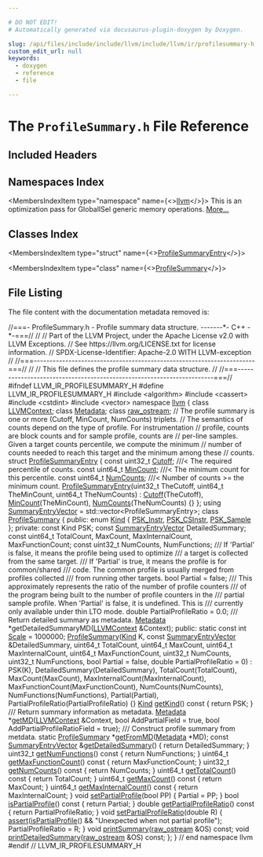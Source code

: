 ```yaml
---

# DO NOT EDIT!
# Automatically generated via docusaurus-plugin-doxygen by Doxygen.

slug: /api/files/include/include/llvm/include/llvm/ir/profilesummary-h
custom_edit_url: null
keywords:
  - doxygen
  - reference
  - file

---
```





# The `ProfileSummary.h` File Reference

<DoxygenPage pluginConfig={pluginConfig}>



## Included Headers

<IncludesList>
<IncludesListItem
  filePath="algorithm"
  permalink=""
  isLocal="false" />
<IncludesListItem
  filePath="cassert"
  permalink=""
  isLocal="false" />
<IncludesListItem
  filePath="cstdint"
  permalink=""
  isLocal="false" />
<IncludesListItem
  filePath="vector"
  permalink=""
  isLocal="false" />
</IncludesList>

## Namespaces Index

<MembersIndex>

<MembersIndexItem
  type="namespace"
  name={<><a href="/docs/api/namespaces/llvm">llvm</a></>}>
This is an optimization pass for GlobalISel generic memory operations. <a href="/docs/api/namespaces/llvm/#details">More...</a>
</MembersIndexItem>

</MembersIndex>

## Classes Index

<MembersIndex>

<MembersIndexItem
  type="struct"
  name={<><a href="/docs/api/structs/llvm/profilesummaryentry">ProfileSummaryEntry</a></>}>
</MembersIndexItem>

<MembersIndexItem
  type="class"
  name={<><a href="/docs/api/classes/llvm/profilesummary">ProfileSummary</a></>}>
</MembersIndexItem>

</MembersIndex>


## File Listing

The file content with the documentation metadata removed is:

<ProgramListing>

<Link id="l00001" /><CodeLine lineNumber="1"><span class="doxyHighlightComment">//===- ProfileSummary.h - Profile summary data structure. -------&#42;- C++ -&#42;-===//</span></CodeLine>
<Link id="l00002" /><CodeLine lineNumber="2"><span class="doxyHighlightComment">//</span></CodeLine>
<Link id="l00003" /><CodeLine lineNumber="3"><span class="doxyHighlightComment">// Part of the LLVM Project, under the Apache License v2.0 with LLVM Exceptions.</span></CodeLine>
<Link id="l00004" /><CodeLine lineNumber="4"><span class="doxyHighlightComment">// See https://llvm.org/LICENSE.txt for license information.</span></CodeLine>
<Link id="l00005" /><CodeLine lineNumber="5"><span class="doxyHighlightComment">// SPDX-License-Identifier: Apache-2.0 WITH LLVM-exception</span></CodeLine>
<Link id="l00006" /><CodeLine lineNumber="6"><span class="doxyHighlightComment">//</span></CodeLine>
<Link id="l00007" /><CodeLine lineNumber="7"><span class="doxyHighlightComment">//===----------------------------------------------------------------------===//</span></CodeLine>
<Link id="l00008" /><CodeLine lineNumber="8"><span class="doxyHighlightComment">//</span></CodeLine>
<Link id="l00009" /><CodeLine lineNumber="9"><span class="doxyHighlightComment">// This file defines the profile summary data structure.</span></CodeLine>
<Link id="l00010" /><CodeLine lineNumber="10"><span class="doxyHighlightComment">//</span></CodeLine>
<Link id="l00011" /><CodeLine lineNumber="11"><span class="doxyHighlightComment">//===----------------------------------------------------------------------===//</span></CodeLine>
<Link id="l00012" /><CodeLine lineNumber="12"></CodeLine>
<Link id="l00013" /><CodeLine lineNumber="13"><span class="doxyHighlightPreprocessor">#ifndef LLVM&#95;IR&#95;PROFILESUMMARY&#95;H</span></CodeLine>
<Link id="l00014" /><CodeLine lineNumber="14"><span class="doxyHighlightPreprocessor">#define LLVM&#95;IR&#95;PROFILESUMMARY&#95;H</span></CodeLine>
<Link id="l00015" /><CodeLine lineNumber="15"></CodeLine>
<Link id="l00016" /><CodeLine lineNumber="16"><span class="doxyHighlightPreprocessor">#include &lt;algorithm&gt;</span></CodeLine>
<Link id="l00017" /><CodeLine lineNumber="17"><span class="doxyHighlightPreprocessor">#include &lt;cassert&gt;</span></CodeLine>
<Link id="l00018" /><CodeLine lineNumber="18"><span class="doxyHighlightPreprocessor">#include &lt;cstdint&gt;</span></CodeLine>
<Link id="l00019" /><CodeLine lineNumber="19"><span class="doxyHighlightPreprocessor">#include &lt;vector&gt;</span></CodeLine>
<Link id="l00020" /><CodeLine lineNumber="20"></CodeLine>
<Link id="l00021" /><CodeLine lineNumber="21"><span class="doxyHighlightKeyword">namespace </span><span class="doxyHighlight"><a href="/docs/api/namespaces/llvm">llvm</a> &#123;</span></CodeLine>
<Link id="l00022" /><CodeLine lineNumber="22"></CodeLine>
<Link id="l00023" /><CodeLine lineNumber="23"><span class="doxyHighlightKeyword">class </span><span class="doxyHighlight"><a href="/docs/api/classes/llvm/llvmcontext">LLVMContext</a>;</span></CodeLine>
<Link id="l00024" /><CodeLine lineNumber="24"><span class="doxyHighlightKeyword">class </span><span class="doxyHighlight"><a href="/docs/api/classes/llvm/metadata">Metadata</a>;</span></CodeLine>
<Link id="l00025" /><CodeLine lineNumber="25"><span class="doxyHighlightKeyword">class </span><span class="doxyHighlight"><a href="/docs/api/classes/llvm/raw-ostream">raw&#95;ostream</a>;</span></CodeLine>
<Link id="l00026" /><CodeLine lineNumber="26"></CodeLine>
<Link id="l00027" /><CodeLine lineNumber="27"><span class="doxyHighlightComment">// The profile summary is one or more (Cutoff, MinCount, NumCounts) triplets.</span></CodeLine>
<Link id="l00028" /><CodeLine lineNumber="28"><span class="doxyHighlightComment">// The semantics of counts depend on the type of profile. For instrumentation</span></CodeLine>
<Link id="l00029" /><CodeLine lineNumber="29"><span class="doxyHighlightComment">// profile, counts are block counts and for sample profile, counts are</span></CodeLine>
<Link id="l00030" /><CodeLine lineNumber="30"><span class="doxyHighlightComment">// per-line samples. Given a target counts percentile, we compute the minimum</span></CodeLine>
<Link id="l00031" /><CodeLine lineNumber="31"><span class="doxyHighlightComment">// number of counts needed to reach this target and the minimum among these</span></CodeLine>
<Link id="l00032" /><CodeLine lineNumber="32"><span class="doxyHighlightComment">// counts.</span></CodeLine>
<Link id="l00033" /><CodeLine lineNumber="33" lineLink="/docs/api/structs/llvm/profilesummaryentry"><span class="doxyHighlightKeyword">struct </span><span class="doxyHighlight"><a href="/docs/api/structs/llvm/profilesummaryentry/#ab0ae9b1184530d6a3f38eb8c48759603">ProfileSummaryEntry</a> &#123;</span></CodeLine>
<Link id="l00034" /><CodeLine lineNumber="34" lineLink="/docs/api/structs/llvm/profilesummaryentry/#a019034e9cbb798a72ac3261b5c08fcac"><span class="doxyHighlight">  </span><span class="doxyHighlightKeyword">const</span><span class="doxyHighlight"> uint32&#95;t <a href="/docs/api/structs/llvm/profilesummaryentry/#a019034e9cbb798a72ac3261b5c08fcac">Cutoff</a>;    </span><span class="doxyHighlightComment">///&lt; The required percentile of counts.</span></CodeLine>
<Link id="l00035" /><CodeLine lineNumber="35" lineLink="/docs/api/structs/llvm/profilesummaryentry/#a31c0fb9ba6bee322e16eaa7b555a435a"><span class="doxyHighlight">  </span><span class="doxyHighlightKeyword">const</span><span class="doxyHighlight"> uint64&#95;t <a href="/docs/api/structs/llvm/profilesummaryentry/#a31c0fb9ba6bee322e16eaa7b555a435a">MinCount</a>;  </span><span class="doxyHighlightComment">///&lt; The minimum count for this percentile.</span></CodeLine>
<Link id="l00036" /><CodeLine lineNumber="36" lineLink="/docs/api/structs/llvm/profilesummaryentry/#ae482774ccca0e08a77f0c5d346d64bfb"><span class="doxyHighlight">  </span><span class="doxyHighlightKeyword">const</span><span class="doxyHighlight"> uint64&#95;t <a href="/docs/api/structs/llvm/profilesummaryentry/#ae482774ccca0e08a77f0c5d346d64bfb">NumCounts</a>; </span><span class="doxyHighlightComment">///&lt; Number of counts &gt;= the minimum count.</span></CodeLine>
<Link id="l00037" /><CodeLine lineNumber="37"></CodeLine>
<Link id="l00038" /><CodeLine lineNumber="38" lineLink="/docs/api/structs/llvm/profilesummaryentry/#ab0ae9b1184530d6a3f38eb8c48759603"><span class="doxyHighlight">  <a href="/docs/api/structs/llvm/profilesummaryentry/#ab0ae9b1184530d6a3f38eb8c48759603">ProfileSummaryEntry</a>(uint32&#95;t TheCutoff, uint64&#95;t TheMinCount,</span></CodeLine>
<Link id="l00039" /><CodeLine lineNumber="39"><span class="doxyHighlight">                      uint64&#95;t TheNumCounts)</span></CodeLine>
<Link id="l00040" /><CodeLine lineNumber="40"><span class="doxyHighlight">      : <a href="/docs/api/structs/llvm/profilesummaryentry/#a019034e9cbb798a72ac3261b5c08fcac">Cutoff</a>(TheCutoff), <a href="/docs/api/structs/llvm/profilesummaryentry/#a31c0fb9ba6bee322e16eaa7b555a435a">MinCount</a>(TheMinCount), <a href="/docs/api/structs/llvm/profilesummaryentry/#ae482774ccca0e08a77f0c5d346d64bfb">NumCounts</a>(TheNumCounts) &#123;&#125;</span></CodeLine>
<Link id="l00041" /><CodeLine lineNumber="41"><span class="doxyHighlight">&#125;;</span></CodeLine>
<Link id="l00042" /><CodeLine lineNumber="42"></CodeLine>
<Link id="l00043" /><CodeLine lineNumber="43" lineLink="/docs/api/namespaces/llvm/#ad9c07a9deae5d8875d689410d756168d"><span class="doxyHighlightKeyword">using </span><span class="doxyHighlight"><a href="/docs/api/namespaces/llvm/#ad9c07a9deae5d8875d689410d756168d">SummaryEntryVector</a> = std::vector&lt;ProfileSummaryEntry&gt;;</span></CodeLine>
<Link id="l00044" /><CodeLine lineNumber="44"></CodeLine>
<Link id="l00045" /><CodeLine lineNumber="45" lineLink="/docs/api/classes/llvm/profilesummary"><span class="doxyHighlightKeyword">class </span><span class="doxyHighlight"><a href="/docs/api/classes/llvm/profilesummary/#a8605e39c4ffccc5e32910504c2f5f171">ProfileSummary</a> &#123;</span></CodeLine>
<Link id="l00046" /><CodeLine lineNumber="46"><span class="doxyHighlightKeyword">public</span><span class="doxyHighlight">:</span></CodeLine>
<Link id="l00047" /><CodeLine lineNumber="47" lineLink="/docs/api/classes/llvm/profilesummary/#aa5aa682b3904e88749fa973b3da370c2"><span class="doxyHighlight">  </span><span class="doxyHighlightKeyword">enum</span><span class="doxyHighlight"> <a href="/docs/api/classes/llvm/profilesummary/#aa5aa682b3904e88749fa973b3da370c2">Kind</a> &#123; <a href="/docs/api/classes/llvm/profilesummary/#aa5aa682b3904e88749fa973b3da370c2a8c847a58db35295f26d16ccbfcac6e0c">PSK&#95;Instr</a>, <a href="/docs/api/classes/llvm/profilesummary/#aa5aa682b3904e88749fa973b3da370c2a1342349bb5356c363f057ba5d8203516">PSK&#95;CSInstr</a>, <a href="/docs/api/classes/llvm/profilesummary/#aa5aa682b3904e88749fa973b3da370c2a0c86eaeebf5b6120b601ecc93a1c2e3a">PSK&#95;Sample</a> &#125;;</span></CodeLine>
<Link id="l00048" /><CodeLine lineNumber="48"></CodeLine>
<Link id="l00049" /><CodeLine lineNumber="49"><span class="doxyHighlightKeyword">private</span><span class="doxyHighlight">:</span></CodeLine>
<Link id="l00050" /><CodeLine lineNumber="50"><span class="doxyHighlight">  </span><span class="doxyHighlightKeyword">const</span><span class="doxyHighlight"> Kind PSK;</span></CodeLine>
<Link id="l00051" /><CodeLine lineNumber="51"><span class="doxyHighlight">  </span><span class="doxyHighlightKeyword">const</span><span class="doxyHighlight"> <a href="/docs/api/namespaces/llvm/#ad9c07a9deae5d8875d689410d756168d">SummaryEntryVector</a> DetailedSummary;</span></CodeLine>
<Link id="l00052" /><CodeLine lineNumber="52"><span class="doxyHighlight">  </span><span class="doxyHighlightKeyword">const</span><span class="doxyHighlight"> uint64&#95;t TotalCount, MaxCount, MaxInternalCount, MaxFunctionCount;</span></CodeLine>
<Link id="l00053" /><CodeLine lineNumber="53"><span class="doxyHighlight">  </span><span class="doxyHighlightKeyword">const</span><span class="doxyHighlight"> uint32&#95;t NumCounts, NumFunctions;</span></CodeLine>
<Link id="l00054" /><CodeLine lineNumber="54"><span class="doxyHighlightComment">  /// If &#39;Partial&#39; is false, it means the profile being used to optimize</span></CodeLine>
<Link id="l00055" /><CodeLine lineNumber="55"><span class="doxyHighlightComment">  /// a target is collected from the same target.</span></CodeLine>
<Link id="l00056" /><CodeLine lineNumber="56"><span class="doxyHighlightComment">  /// If &#39;Partial&#39; is true, it means the profile is for common/shared</span></CodeLine>
<Link id="l00057" /><CodeLine lineNumber="57"><span class="doxyHighlightComment">  /// code. The common profile is usually merged from profiles collected</span></CodeLine>
<Link id="l00058" /><CodeLine lineNumber="58"><span class="doxyHighlightComment">  /// from running other targets.</span></CodeLine>
<Link id="l00059" /><CodeLine lineNumber="59"><span class="doxyHighlight">  </span><span class="doxyHighlightKeywordType">bool</span><span class="doxyHighlight"> Partial = </span><span class="doxyHighlightKeyword">false</span><span class="doxyHighlight">;</span></CodeLine>
<Link id="l00060" /><CodeLine lineNumber="60"><span class="doxyHighlightComment">  /// This approximately represents the ratio of the number of profile counters</span></CodeLine>
<Link id="l00061" /><CodeLine lineNumber="61"><span class="doxyHighlightComment">  /// of the program being built to the number of profile counters in the</span></CodeLine>
<Link id="l00062" /><CodeLine lineNumber="62"><span class="doxyHighlightComment">  /// partial sample profile. When &#39;Partial&#39; is false, it is undefined. This is</span></CodeLine>
<Link id="l00063" /><CodeLine lineNumber="63"><span class="doxyHighlightComment">  /// currently only available under thin LTO mode.</span></CodeLine>
<Link id="l00064" /><CodeLine lineNumber="64"><span class="doxyHighlight">  </span><span class="doxyHighlightKeywordType">double</span><span class="doxyHighlight"> PartialProfileRatio = 0.0;</span></CodeLine>
<Link id="l00065" /><CodeLine lineNumber="65"><span class="doxyHighlightComment">  /// Return detailed summary as metadata.</span></CodeLine>
<Link id="l00066" /><CodeLine lineNumber="66"><span class="doxyHighlight">  <a href="/docs/api/classes/llvm/metadata">Metadata</a> &#42;getDetailedSummaryMD(<a href="/docs/api/classes/llvm/llvmcontext">LLVMContext</a> &amp;Context);</span></CodeLine>
<Link id="l00067" /><CodeLine lineNumber="67"></CodeLine>
<Link id="l00068" /><CodeLine lineNumber="68"><span class="doxyHighlightKeyword">public</span><span class="doxyHighlight">:</span></CodeLine>
<Link id="l00069" /><CodeLine lineNumber="69" lineLink="/docs/api/classes/llvm/profilesummary/#a7e1c8033e8518dd3ff895fd106bc75e1"><span class="doxyHighlight">  </span><span class="doxyHighlightKeyword">static</span><span class="doxyHighlight"> </span><span class="doxyHighlightKeyword">const</span><span class="doxyHighlight"> </span><span class="doxyHighlightKeywordType">int</span><span class="doxyHighlight"> <a href="/docs/api/classes/llvm/profilesummary/#a7e1c8033e8518dd3ff895fd106bc75e1">Scale</a> = 1000000;</span></CodeLine>
<Link id="l00070" /><CodeLine lineNumber="70"></CodeLine>
<Link id="l00071" /><CodeLine lineNumber="71" lineLink="/docs/api/classes/llvm/profilesummary/#a8605e39c4ffccc5e32910504c2f5f171"><span class="doxyHighlight">  <a href="/docs/api/classes/llvm/profilesummary/#a8605e39c4ffccc5e32910504c2f5f171">ProfileSummary</a>(<a href="/docs/api/classes/llvm/profilesummary/#aa5aa682b3904e88749fa973b3da370c2">Kind</a> K, </span><span class="doxyHighlightKeyword">const</span><span class="doxyHighlight"> <a href="/docs/api/namespaces/llvm/#ad9c07a9deae5d8875d689410d756168d">SummaryEntryVector</a> &amp;DetailedSummary,</span></CodeLine>
<Link id="l00072" /><CodeLine lineNumber="72"><span class="doxyHighlight">                 uint64&#95;t TotalCount, uint64&#95;t MaxCount,</span></CodeLine>
<Link id="l00073" /><CodeLine lineNumber="73"><span class="doxyHighlight">                 uint64&#95;t MaxInternalCount, uint64&#95;t MaxFunctionCount,</span></CodeLine>
<Link id="l00074" /><CodeLine lineNumber="74"><span class="doxyHighlight">                 uint32&#95;t NumCounts, uint32&#95;t NumFunctions,</span></CodeLine>
<Link id="l00075" /><CodeLine lineNumber="75"><span class="doxyHighlight">                 </span><span class="doxyHighlightKeywordType">bool</span><span class="doxyHighlight"> Partial = </span><span class="doxyHighlightKeyword">false</span><span class="doxyHighlight">, </span><span class="doxyHighlightKeywordType">double</span><span class="doxyHighlight"> PartialProfileRatio = 0)</span></CodeLine>
<Link id="l00076" /><CodeLine lineNumber="76"><span class="doxyHighlight">      : PSK(K), DetailedSummary(DetailedSummary), TotalCount(TotalCount),</span></CodeLine>
<Link id="l00077" /><CodeLine lineNumber="77"><span class="doxyHighlight">        MaxCount(MaxCount), MaxInternalCount(MaxInternalCount),</span></CodeLine>
<Link id="l00078" /><CodeLine lineNumber="78"><span class="doxyHighlight">        MaxFunctionCount(MaxFunctionCount), NumCounts(NumCounts),</span></CodeLine>
<Link id="l00079" /><CodeLine lineNumber="79"><span class="doxyHighlight">        NumFunctions(NumFunctions), Partial(Partial),</span></CodeLine>
<Link id="l00080" /><CodeLine lineNumber="80"><span class="doxyHighlight">        PartialProfileRatio(PartialProfileRatio) &#123;&#125;</span></CodeLine>
<Link id="l00081" /><CodeLine lineNumber="81"></CodeLine>
<Link id="l00082" /><CodeLine lineNumber="82" lineLink="/docs/api/classes/llvm/profilesummary/#abc5fcd636502afcca94ab439f8841423"><span class="doxyHighlight">  <a href="/docs/api/classes/llvm/profilesummary/#aa5aa682b3904e88749fa973b3da370c2">Kind</a> <a href="/docs/api/classes/llvm/profilesummary/#abc5fcd636502afcca94ab439f8841423">getKind</a>()</span><span class="doxyHighlightKeyword"> const </span><span class="doxyHighlight">&#123; </span><span class="doxyHighlightKeywordFlow">return</span><span class="doxyHighlight"> PSK; &#125;</span></CodeLine>
<Link id="l00083" /><CodeLine lineNumber="83"><span class="doxyHighlightComment">  /// Return summary information as metadata.</span></CodeLine>
<Link id="l00084" /><CodeLine lineNumber="84"><span class="doxyHighlight">  <a href="/docs/api/classes/llvm/metadata">Metadata</a> &#42;<a href="/docs/api/classes/llvm/profilesummary/#a59f76c736c482a9d03fbb0f5c42b3992">getMD</a>(<a href="/docs/api/classes/llvm/llvmcontext">LLVMContext</a> &amp;Context, </span><span class="doxyHighlightKeywordType">bool</span><span class="doxyHighlight"> AddPartialField = </span><span class="doxyHighlightKeyword">true</span><span class="doxyHighlight">,</span></CodeLine>
<Link id="l00085" /><CodeLine lineNumber="85"><span class="doxyHighlight">                  </span><span class="doxyHighlightKeywordType">bool</span><span class="doxyHighlight"> AddPartialProfileRatioField = </span><span class="doxyHighlightKeyword">true</span><span class="doxyHighlight">);</span></CodeLine>
<Link id="l00086" /><CodeLine lineNumber="86"><span class="doxyHighlightComment">  /// Construct profile summary from metdata.</span></CodeLine>
<Link id="l00087" /><CodeLine lineNumber="87"><span class="doxyHighlight">  </span><span class="doxyHighlightKeyword">static</span><span class="doxyHighlight"> <a href="/docs/api/classes/llvm/profilesummary">ProfileSummary</a> &#42;<a href="/docs/api/classes/llvm/profilesummary/#abd7d6edfeb702be2177e7e6bcb70aff7">getFromMD</a>(<a href="/docs/api/classes/llvm/metadata">Metadata</a> &#42;MD);</span></CodeLine>
<Link id="l00088" /><CodeLine lineNumber="88" lineLink="/docs/api/classes/llvm/profilesummary/#a4030ad50199dc5c1adbf493beceab78c"><span class="doxyHighlight">  </span><span class="doxyHighlightKeyword">const</span><span class="doxyHighlight"> <a href="/docs/api/namespaces/llvm/#ad9c07a9deae5d8875d689410d756168d">SummaryEntryVector</a> &amp;<a href="/docs/api/classes/llvm/profilesummary/#a4030ad50199dc5c1adbf493beceab78c">getDetailedSummary</a>() &#123; </span><span class="doxyHighlightKeywordFlow">return</span><span class="doxyHighlight"> DetailedSummary; &#125;</span></CodeLine>
<Link id="l00089" /><CodeLine lineNumber="89" lineLink="/docs/api/classes/llvm/profilesummary/#af697b9e7a965496ebb3cef13024041bf"><span class="doxyHighlight">  uint32&#95;t <a href="/docs/api/classes/llvm/profilesummary/#af697b9e7a965496ebb3cef13024041bf">getNumFunctions</a>()</span><span class="doxyHighlightKeyword"> const </span><span class="doxyHighlight">&#123; </span><span class="doxyHighlightKeywordFlow">return</span><span class="doxyHighlight"> NumFunctions; &#125;</span></CodeLine>
<Link id="l00090" /><CodeLine lineNumber="90" lineLink="/docs/api/classes/llvm/profilesummary/#ad64584022a9d193863c23f34527e52a0"><span class="doxyHighlight">  uint64&#95;t <a href="/docs/api/classes/llvm/profilesummary/#ad64584022a9d193863c23f34527e52a0">getMaxFunctionCount</a>()</span><span class="doxyHighlightKeyword"> const </span><span class="doxyHighlight">&#123; </span><span class="doxyHighlightKeywordFlow">return</span><span class="doxyHighlight"> MaxFunctionCount; &#125;</span></CodeLine>
<Link id="l00091" /><CodeLine lineNumber="91" lineLink="/docs/api/classes/llvm/profilesummary/#a7864c742b9f788e7f134832a80366dbc"><span class="doxyHighlight">  uint32&#95;t <a href="/docs/api/classes/llvm/profilesummary/#a7864c742b9f788e7f134832a80366dbc">getNumCounts</a>()</span><span class="doxyHighlightKeyword"> const </span><span class="doxyHighlight">&#123; </span><span class="doxyHighlightKeywordFlow">return</span><span class="doxyHighlight"> NumCounts; &#125;</span></CodeLine>
<Link id="l00092" /><CodeLine lineNumber="92" lineLink="/docs/api/classes/llvm/profilesummary/#a04347cbb2c52c51b44f7b7b91bb71686"><span class="doxyHighlight">  uint64&#95;t <a href="/docs/api/classes/llvm/profilesummary/#a04347cbb2c52c51b44f7b7b91bb71686">getTotalCount</a>()</span><span class="doxyHighlightKeyword"> const </span><span class="doxyHighlight">&#123; </span><span class="doxyHighlightKeywordFlow">return</span><span class="doxyHighlight"> TotalCount; &#125;</span></CodeLine>
<Link id="l00093" /><CodeLine lineNumber="93" lineLink="/docs/api/classes/llvm/profilesummary/#a2b45f7c069fb55743e90cbd537ba3b0b"><span class="doxyHighlight">  uint64&#95;t <a href="/docs/api/classes/llvm/profilesummary/#a2b45f7c069fb55743e90cbd537ba3b0b">getMaxCount</a>()</span><span class="doxyHighlightKeyword"> const </span><span class="doxyHighlight">&#123; </span><span class="doxyHighlightKeywordFlow">return</span><span class="doxyHighlight"> MaxCount; &#125;</span></CodeLine>
<Link id="l00094" /><CodeLine lineNumber="94" lineLink="/docs/api/classes/llvm/profilesummary/#ab649e13a65d0e348612e3c5dc1b1d8d3"><span class="doxyHighlight">  uint64&#95;t <a href="/docs/api/classes/llvm/profilesummary/#ab649e13a65d0e348612e3c5dc1b1d8d3">getMaxInternalCount</a>()</span><span class="doxyHighlightKeyword"> const </span><span class="doxyHighlight">&#123; </span><span class="doxyHighlightKeywordFlow">return</span><span class="doxyHighlight"> MaxInternalCount; &#125;</span></CodeLine>
<Link id="l00095" /><CodeLine lineNumber="95" lineLink="/docs/api/classes/llvm/profilesummary/#a464fd00f9f5072e9b9e6878419b8d10f"><span class="doxyHighlight">  </span><span class="doxyHighlightKeywordType">void</span><span class="doxyHighlight"> <a href="/docs/api/classes/llvm/profilesummary/#a464fd00f9f5072e9b9e6878419b8d10f">setPartialProfile</a>(</span><span class="doxyHighlightKeywordType">bool</span><span class="doxyHighlight"> PP) &#123; Partial = PP; &#125;</span></CodeLine>
<Link id="l00096" /><CodeLine lineNumber="96" lineLink="/docs/api/classes/llvm/profilesummary/#abaa0fe32850c3e2352b2e47c99485cca"><span class="doxyHighlight">  </span><span class="doxyHighlightKeywordType">bool</span><span class="doxyHighlight"> <a href="/docs/api/classes/llvm/profilesummary/#abaa0fe32850c3e2352b2e47c99485cca">isPartialProfile</a>()</span><span class="doxyHighlightKeyword"> const </span><span class="doxyHighlight">&#123; </span><span class="doxyHighlightKeywordFlow">return</span><span class="doxyHighlight"> Partial; &#125;</span></CodeLine>
<Link id="l00097" /><CodeLine lineNumber="97" lineLink="/docs/api/classes/llvm/profilesummary/#ad88ff136131e2bffd3803fc49082db57"><span class="doxyHighlight">  </span><span class="doxyHighlightKeywordType">double</span><span class="doxyHighlight"> <a href="/docs/api/classes/llvm/profilesummary/#ad88ff136131e2bffd3803fc49082db57">getPartialProfileRatio</a>()</span><span class="doxyHighlightKeyword"> const </span><span class="doxyHighlight">&#123; </span><span class="doxyHighlightKeywordFlow">return</span><span class="doxyHighlight"> PartialProfileRatio; &#125;</span></CodeLine>
<Link id="l00098" /><CodeLine lineNumber="98" lineLink="/docs/api/classes/llvm/profilesummary/#a24c6579b7a79b19368b734cc3dd0599b"><span class="doxyHighlight">  </span><span class="doxyHighlightKeywordType">void</span><span class="doxyHighlight"> <a href="/docs/api/classes/llvm/profilesummary/#a24c6579b7a79b19368b734cc3dd0599b">setPartialProfileRatio</a>(</span><span class="doxyHighlightKeywordType">double</span><span class="doxyHighlight"> R) &#123;</span></CodeLine>
<Link id="l00099" /><CodeLine lineNumber="99"><span class="doxyHighlight">    <a href="/docs/api/files/lib/lib/target/lib/target/amdgpu/silowercontrolflow-cpp/#a4868c5d81c5ccc98c47aeab6244346a0">assert</a>(<a href="/docs/api/classes/llvm/profilesummary/#abaa0fe32850c3e2352b2e47c99485cca">isPartialProfile</a>() &amp;&amp; </span><span class="doxyHighlightStringLiteral">&quot;Unexpected when not partial profile&quot;</span><span class="doxyHighlight">);</span></CodeLine>
<Link id="l00100" /><CodeLine lineNumber="100"><span class="doxyHighlight">    PartialProfileRatio = R;</span></CodeLine>
<Link id="l00101" /><CodeLine lineNumber="101"><span class="doxyHighlight">  &#125;</span></CodeLine>
<Link id="l00102" /><CodeLine lineNumber="102"><span class="doxyHighlight">  </span><span class="doxyHighlightKeywordType">void</span><span class="doxyHighlight"> <a href="/docs/api/classes/llvm/profilesummary/#ad6ff6f4cc4348082d6e6a1eac1249da5">printSummary</a>(<a href="/docs/api/classes/llvm/raw-ostream">raw&#95;ostream</a> &amp;OS) </span><span class="doxyHighlightKeyword">const</span><span class="doxyHighlight">;</span></CodeLine>
<Link id="l00103" /><CodeLine lineNumber="103"><span class="doxyHighlight">  </span><span class="doxyHighlightKeywordType">void</span><span class="doxyHighlight"> <a href="/docs/api/classes/llvm/profilesummary/#a9396a50d5c3e6d6895f57e708a34f71d">printDetailedSummary</a>(<a href="/docs/api/classes/llvm/raw-ostream">raw&#95;ostream</a> &amp;OS) </span><span class="doxyHighlightKeyword">const</span><span class="doxyHighlight">;</span></CodeLine>
<Link id="l00104" /><CodeLine lineNumber="104"><span class="doxyHighlight">&#125;;</span></CodeLine>
<Link id="l00105" /><CodeLine lineNumber="105"></CodeLine>
<Link id="l00106" /><CodeLine lineNumber="106"><span class="doxyHighlight">&#125; </span><span class="doxyHighlightComment">// end namespace llvm</span></CodeLine>
<Link id="l00107" /><CodeLine lineNumber="107"></CodeLine>
<Link id="l00108" /><CodeLine lineNumber="108"><span class="doxyHighlightPreprocessor">#endif </span><span class="doxyHighlightComment">// LLVM&#95;IR&#95;PROFILESUMMARY&#95;H</span></CodeLine>

</ProgramListing>


</DoxygenPage>

